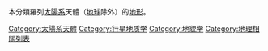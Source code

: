 本分類羅列[[太陽系|太陽系]]天體（[[地球|地球]]除外）的[[地形|地形]]。

[[Category:太陽系天體|Category:太陽系天體]]
[[Category:行星地质学|Category:行星地质学]]
[[Category:地貌学|Category:地貌学]]
[[Category:地理相關列表|Category:地理相關列表]]